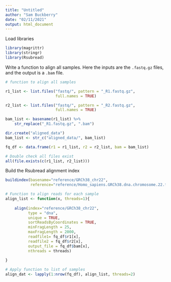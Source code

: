 ```yaml
---
title: "Untitled"
author: "Sam Buckberry"
date: "02/11/2021"
output: html_document
---
```


Load libraries
```r
library(magrittr)
library(stringr)
library(Rsubread)
```


Write a function to align all samples. Here the inputs are the `.fastq.gz` files, and the output is a `.bam` file. 
```r
# function to align all samples

r1_list <- list.files("fastq/", pattern = "_R1.fastq.gz",
                      full.names = TRUE)

r2_list <- list.files("fastq/", pattern = "_R2.fastq.gz",
                      full.names = TRUE)

bam_list <- basename(r1_list) %>%
    str_replace("_R1.fastq.gz", ".bam")

dir.create("aligned_data")
bam_list <- str_c("aligned_data/", bam_list)

fq_df <- data.frame(r1 = r1_list, r2 = r2_list, bam = bam_list)

# Double check all files exist
all(file.exists(c(r1_list, r2_list)))
```

Build the Rsubread alignment index
```r
buildindex(basename="reference/GRCh38_chr22",
           reference="reference/Homo_sapiens.GRCh38.dna.chromosome.22.fa.gz")
```


```r
# Function to align reads for each sample
align_list <- function(x, threads=1){
    
    align(index="reference/GRCh38_chr22",
          type = "dna",
          unique = TRUE,
          sortReadsByCoordinates = TRUE,
          minFragLength = 25,
          maxFragLength = 2000,
          readfile1= fq_df$r1[x],
          readfile2 = fq_df$r2[x],
          output_file = fq_df$bam[x],
          nthreads = threads)
    
}

# Apply function to list of samples
align_dat <- lapply(1:nrow(fq_df), align_list, threads=2)
```


